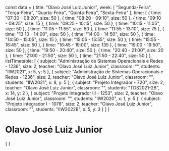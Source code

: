 const data = {
  title: "Olavo José Luiz Junior",
  week: [
    "Segunda-Feira",
    "Terça-Feira",
    "Quarta-Feira",
    "Quinta-Feira",
    "Sexta-Feira"
  ],
  time: [
    {
      time: "07:30 - 08:20",
      size: 50
    },
    {
      time: "08:20 - 09:10",
      size: 50
    },
    {
      time: "09:10 - 09:25",
      size: 15
    },
    {
      time: "09:25 - 10:15",
      size: 50
    },
    {
      time: "10:15 - 11:05",
      size: 50
    },
    {
      time: "11:05 - 11:55",
      size: 50
    },
    {
      time: "11:55 - 13:10",
      size: 75
    },
    {
      time: "13:10 - 14:00",
      size: 50
    },
    {
      time: "14:00 - 14:50",
      size: 50
    },
    {
      time: "14:50 - 15:05",
      size: 15
    },
    {
      time: "15:05 - 15:55",
      size: 50
    },
    {
      time: "15:55 - 16:45",
      size: 50
    },
    {
      time: "16:45 - 19:00",
      size: 135
    },
    {
      time: "19:00 - 19:50",
      size: 50
    },
    {
      time: "19:50 - 20:40",
      size: 50
    },
    {
      time: "20:40 - 21:00",
      size: 20
    },
    {
      time: "21:00 - 21:50",
      size: 50
    },
    {
      time: "21:50 - 22:40",
      size: 50
    }
  ],
  listTimetable: [
    {
      subject: "Administração de Sistemas Operacionais e Redes - 1236",
      size: 2,
      teacher: "Olavo José Luiz Junior",
      classroom: "",
      students: "IIW2021",
      x: 5,
      y: 5
    },
    {
      subject: "Administração de Sistemas Operacionais e Redes - 1236",
      size: 2,
      teacher: "Olavo José Luiz Junior",
      classroom: "",
      students: "IIW2021",
      x: 8,
      y: 5
    },
    {
      subject: "Projeto Integrador - 720",
      size: 2,
      teacher: "Olavo José Luiz Junior",
      classroom: "",
      students: "TDS2021-2B",
      x: 14,
      y: 2
    },
    {
      subject: "Projeto Integrador III - 1253",
      size: 2,
      teacher: "Olavo José Luiz Junior",
      classroom: "",
      students: "IIW2020",
      x: 1,
      y: 5
    },
    {
      subject: "Projeto integrador I - 1078",
      size: 2,
      teacher: "Olavo José Luiz Junior",
      classroom: "",
      students: "IIW2022B",
      x: 5,
      y: 3
    }
  ]
}

# Olavo José Luiz Junior

<div>
    {
        <Grid
            title={data.title}
            weekDays={data.week}
            time={data.time}
            listClasses={data.listTimetable}
        />
    }
</div>